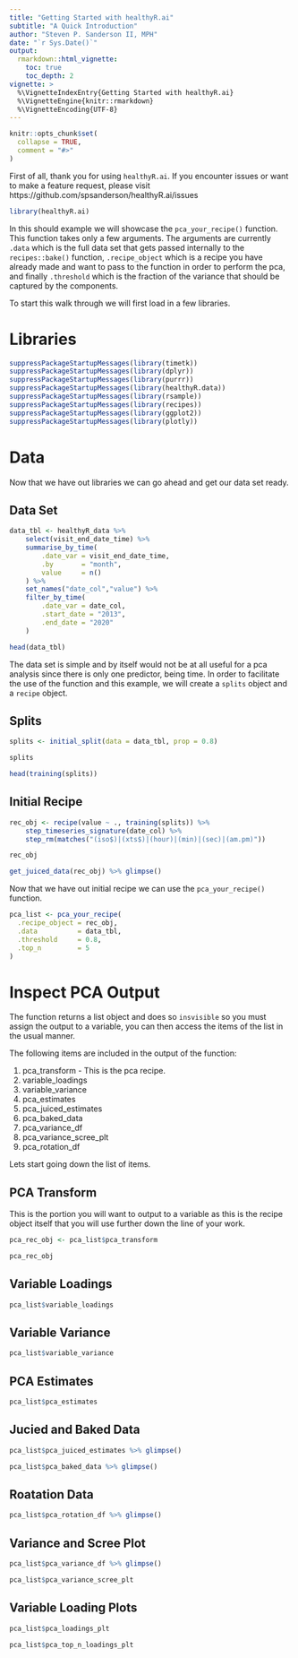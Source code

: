 ```yaml
---
title: "Getting Started with healthyR.ai"
subtitle: "A Quick Introduction"
author: "Steven P. Sanderson II, MPH"
date: "`r Sys.Date()`"
output: 
  rmarkdown::html_vignette:
    toc: true
    toc_depth: 2
vignette: >
  %\VignetteIndexEntry{Getting Started with healthyR.ai}
  %\VignetteEngine{knitr::rmarkdown}
  %\VignetteEncoding{UTF-8}
---
```


```r
knitr::opts_chunk$set(
  collapse = TRUE,
  comment = "#>"
)
```

First of all, thank you for using `healthyR.ai`. If you encounter issues or want
to make a feature request, please visit https://github.com/spsanderson/healthyR.ai/issues

```r
library(healthyR.ai)
```

In this should example we will showcase the `pca_your_recipe()` function. This
function takes only a few arguments. The arguments are currently `.data` which
is the full data set that gets passed internally to the `recipes::bake()` function,
`.recipe_object` which is a recipe you have already made and want to pass to the 
function in order to perform the pca, and finally `.threshold` which is the fraction
of the variance that should be captured by the components.

To start this walk through we will first load in a few libraries.

# Libraries

```r
suppressPackageStartupMessages(library(timetk))
suppressPackageStartupMessages(library(dplyr))
suppressPackageStartupMessages(library(purrr))
suppressPackageStartupMessages(library(healthyR.data))
suppressPackageStartupMessages(library(rsample))
suppressPackageStartupMessages(library(recipes))
suppressPackageStartupMessages(library(ggplot2))
suppressPackageStartupMessages(library(plotly))
```

# Data

Now that we have out libraries we can go ahead and get our data set ready.

## Data Set

```r
data_tbl <- healthyR_data %>%
    select(visit_end_date_time) %>%
    summarise_by_time(
        .date_var = visit_end_date_time,
        .by       = "month",
        value     = n()
    ) %>%
    set_names("date_col","value") %>%
    filter_by_time(
        .date_var = date_col,
        .start_date = "2013",
        .end_date = "2020"
    )

head(data_tbl)
```

The data set is simple and by itself would not be at all useful for a pca analysis
since there is only one predictor, being time. In order to facilitate the use of 
the function and this example, we will create a `splits` object and a `recipe` 
object.

## Splits

```r
splits <- initial_split(data = data_tbl, prop = 0.8)

splits

head(training(splits))
```

## Initial Recipe

```r
rec_obj <- recipe(value ~ ., training(splits)) %>%
    step_timeseries_signature(date_col) %>%
    step_rm(matches("(iso$)|(xts$)|(hour)|(min)|(sec)|(am.pm)"))

rec_obj

get_juiced_data(rec_obj) %>% glimpse()
```

Now that we have out initial recipe we can use the `pca_your_recipe()` function.

```r
pca_list <- pca_your_recipe(
  .recipe_object = rec_obj,
  .data          = data_tbl,
  .threshold     = 0.8,
  .top_n         = 5
)
```

# Inspect PCA Output

The function returns a list object and does so `insvisible` so you must assign
the output to a variable, you can then access the items of the list in the usual
manner. 

The following items are included in the output of the function:

  1. pca_transform - This is the pca recipe.
  2. variable_loadings
  3. variable_variance
  4. pca_estimates
  5. pca_juiced_estimates
  6. pca_baked_data
  7. pca_variance_df
  8. pca_variance_scree_plt
  9. pca_rotation_df

Lets start going down the list of items.

## PCA Transform

This is the portion you will want to output to a variable as this is the recipe 
object itself that you will use further down the line of your work.

```r
pca_rec_obj <- pca_list$pca_transform

pca_rec_obj
```

## Variable Loadings

```r
pca_list$variable_loadings
```

## Variable Variance

```r
pca_list$variable_variance
```

## PCA Estimates

```r
pca_list$pca_estimates
```

## Jucied and Baked Data

```r
pca_list$pca_juiced_estimates %>% glimpse()

pca_list$pca_baked_data %>% glimpse()
```

## Roatation Data

```r
pca_list$pca_rotation_df %>% glimpse()
```

## Variance and Scree Plot

```r
pca_list$pca_variance_df %>% glimpse()
```

```r
pca_list$pca_variance_scree_plt
```

## Variable Loading Plots

```r
pca_list$pca_loadings_plt

pca_list$pca_top_n_loadings_plt
```
